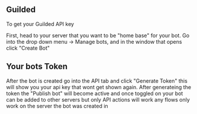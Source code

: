 ## Guilded

To get your Guilded API key

First, head to your server that you want to be "home base" for your bot.
Go into the drop down menu -> Manage bots, and in the window that opens click "Create Bot"

## Your bots Token
After the bot is created go into the API tab and click "Generate Token" this will show you your api key that wont get shown again.
After generateing the token the "Publish bot" will become active and once toggled on your bot can be added to other servers but only API actions will work any flows only work on the server the bot was created in
